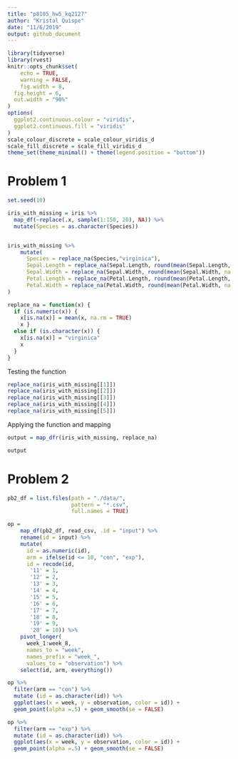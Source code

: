 ```yaml
---
title: "p8105_hw5_kq2127"
author: "Kristal Quispe"
date: "11/6/2019"
output: github_document
---
```


```r
library(tidyverse)
library(rvest)
knitr::opts_chunk$set(
	echo = TRUE,
	warning = FALSE,
	fig.width = 8, 
  fig.height = 6,
  out.width = "90%"
)
options(
  ggplot2.continuous.colour = "viridis",
  ggplot2.continuous.fill = "viridis"
)
scale_colour_discrete = scale_colour_viridis_d
scale_fill_discrete = scale_fill_viridis_d
theme_set(theme_minimal() + theme(legend.position = "bottom"))
```

# Problem 1

```r
set.seed(10)

iris_with_missing = iris %>% 
  map_df(~replace(.x, sample(1:150, 20), NA)) %>%
  mutate(Species = as.character(Species))


iris_with_missing %>% 
    mutate( 
      Species = replace_na(Species,"virginica"), 
      Sepal.Length = replace_na(Sepal.Length, round(mean(Sepal.Length, na.rm = TRUE),1)),
      Sepal.Width = replace_na(Sepal.Width, round(mean(Sepal.Width, na.rm = TRUE),1)),
      Petal.Length = replace_na(Petal.Length, round(mean(Petal.Length, na.rm = TRUE),1)),
      Petal.Width = replace_na(Petal.Width, round(mean(Petal.Width, na.rm = TRUE),1))
)
```



```r
replace_na = function(x) {
  if (is.numeric(x)) {
    x[is.na(x)] = mean(x, na.rm = TRUE)
    x }
  else if (is.character(x)) {
    x[is.na(x)] = "virginica"
    x
  }
}
```


Testing the function
```r
replace_na(iris_with_missing[[1]])
replace_na(iris_with_missing[[2]])
replace_na(iris_with_missing[[3]])
replace_na(iris_with_missing[[4]])
replace_na(iris_with_missing[[5]])
```

Applying the function and mapping
```r
output = map_dfr(iris_with_missing, replace_na)

output
```

# Problem 2

```r
pb2_df = list.files(path = "./data/",
                    pattern = "*.csv",
                    full.names = TRUE) 

op = 
    map_df(pb2_df, read_csv, .id = "input") %>% 
    rename(id = input) %>% 
    mutate(
      id = as.numeric(id),
      arm = ifelse(id <= 10, "con", "exp"),
      id = recode(id,
       '11' = 1,
       '12' = 2,
       '13' = 3,
       '14' = 4,
       '15' = 5,
       '16' = 6,
       '17' = 7,
       '18' = 8,
       '19' = 9,
       '20' = 10)) %>% 
    pivot_longer(
      week_1:week_8,
      names_to = "week",
      names_prefix = "week_",
      values_to = "observation") %>%
    select(id, arm, everything())

op %>% 
  filter(arm == "con") %>% 
  mutate (id = as.character(id)) %>% 
  ggplot(aes(x = week, y = observation, color = id)) + 
  geom_point(alpha =.5) + geom_smooth(se = FALSE) 

op %>% 
  filter(arm == "exp") %>% 
  mutate (id = as.character(id)) %>% 
  ggplot(aes(x = week, y = observation, color = id)) + 
  geom_point(alpha =.5) + geom_smooth(se = FALSE) 
  

```



